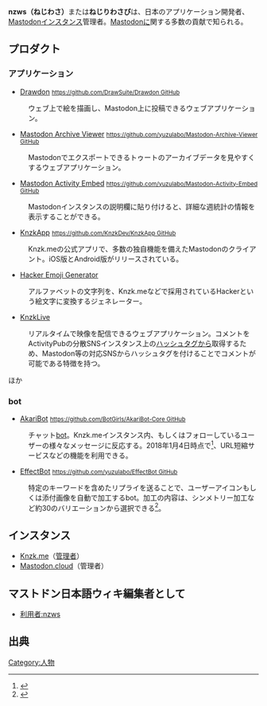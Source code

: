{{小文字}}
{{Infobox person
| Name = nzws (ねじわさ)<br/>（ねじりわさび）
| Image = [[file:nzws.png|120px]]
| Color = #6c4e4c
| Country = 日本
| Instance = [[Knzk.me]], [[mastodon.cloud]], 他
| Link = [https://knzk.me/@y @y@knzk.me]<br />[http://nzws.me nzws.me]<br />[https://github.com/yuzulabo GitHub]
| Else = Knzk.me管理者<br />Mastodon.cloud管理者<br />アプリケーション開発者
}}'''nzws（ねじわさ）'''または'''ねじりわさび'''は、日本のアプリケーション開発者、[[Mastodon]][[インスタンス]]管理者。[[Mastodon]]に関する多数の貢献で知られる。

== プロダクト ==

=== アプリケーション ===
* [[Drawdon]] <small>[[https://github.com/DrawSuite/Drawdon GitHub]]</small>
: ウェブ上で絵を描画し、Mastodon上に投稿できるウェブアプリケーション。
* [[Mastodon Archive Viewer]] <small>[[https://github.com/yuzulabo/Mastodon-Archive-Viewer GitHub]]</small>
: Mastodonでエクスポートできるトゥートのアーカイブデータを見やすくするウェブアプリケーション。
* [[Mastodon Activity Embed]] <small>[[https://github.com/yuzulabo/Mastodon-Activity-Embed GitHub]]</small>
: Mastodonインスタンスの説明欄に貼り付けると、詳細な週統計の情報を表示することができる。
* [https://knzkapp.nzws.me/ KnzkApp] <small>[[https://github.com/KnzkDev/KnzkApp GitHub]]</small>
: Knzk.meの公式アプリで、多数の独自機能を備えたMastodonのクライアント。iOS版とAndroid版がリリースされている。
* [https://hacker.nzws.me/ Hacker Emoji Generator]
: アルファベットの文字列を、Knzk.meなどで採用されているHackerという絵文字に変換するジェネレーター。
* [https://github.com/yuzulabo/KnzkLive KnzkLive]
: リアルタイムで映像を配信できるウェブアプリケーション。コメントをActivityPubの分散SNSインスタンス上の[[ハッシュタグ]]から取得するため、Mastodon等の対応SNSからハッシュタグを付けることでコメントが可能である特徴を持つ。
ほか

=== bot ===
* [https://knzk.me/@yuzu AkariBot] <small>[[https://github.com/BotGirls/AkariBot-Core GitHub]]</small>
: チャット[[bot]]。Knzk.meインスタンス内、もしくはフォローしているユーザーの様々なメッセージに反応する。2018年1月4日時点で<ref>{{toot|knzk.me|yuzu|99291374510852796|2018年1月4日}}</ref>、URL短縮サービスなどの機能を利用できる。
* [https://knzk.me/@EffectBot EffectBot] <small>[[https://github.com/yuzulabo/EffectBot GitHub]]</small>
: 特定のキーワードを含めたリプライを送ることで、ユーザーアイコンもしくは添付画像を自動で加工するbot。加工の内容は、シンメトリー加工など約30のバリエーションから選択できる<ref>{{toot|knzk.me|EffectBot|100382596134581847}}</ref>。

== インスタンス ==
* [[Knzk.me]]（[[管理者]]）
* [[Mastodon.cloud]]（管理者）

== マストドン日本語ウィキ編集者として ==
* [[特別:投稿記録/nzws|利用者:nzws]]

== 出典 ==
<references />

{{DEFAULTSORT:ねしわさ}}
[[Category:人物]]